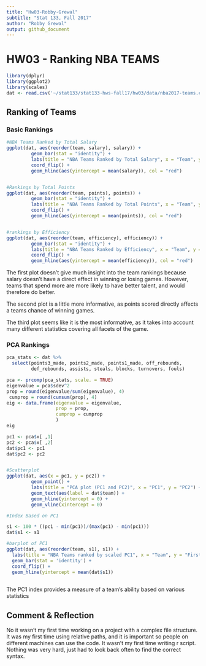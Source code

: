 ```yaml
---
title: "Hw03-Robby-Grewal"
subtitle: "Stat 133, Fall 2017"
author: "Robby Grewal"
output: github_document
---
```



# HW03 - Ranking NBA TEAMS

```r
library(dplyr)
library(ggplot2)
library(scales)
dat <- read.csv('~/stat133/stat133-hws-fall17/hw03/data/nba2017-teams.csv')
```

## Ranking of Teams

### Basic Rankings
 
```r
#NBA Teams Ranked by Total Salary
ggplot(dat, aes(reorder(team, salary), salary)) +
         geom_bar(stat = "identity") +
         labs(title = "NBA Teams Ranked by Total Salary", x = "Team", y = "Salary (in millions)") +
         coord_flip() +
         geom_hline(aes(yintercept = mean(salary)), col = "red")


#Rankings by Total Points
ggplot(dat, aes(reorder(team, points), points)) +
         geom_bar(stat = "identity") +
         labs(title = "NBA Teams Ranked by Total Points", x = "Team", y = "Points") +
         coord_flip() +
         geom_hline(aes(yintercept = mean(points)), col = "red")


#rankings by Efficiency
ggplot(dat, aes(reorder(team, efficiency), efficiency)) +
         geom_bar(stat = "identity") +
         labs(title = "NBA Teams Ranked by Efficiency", x = "Team", y = "EFF") +
         coord_flip() +
         geom_hline(aes(yintercept = mean(efficiency)), col = "red")
```

The first plot doesn't give much insight into the team rankings because salary doesn't have a direct effect in winning or losing games. However, teams that spend more are more likely to have better talent, and would therefore do better.

The second plot is a little more informative, as points scored directly affects a teams chance of winning games. 

The third plot seems like it is the most informative, as it takes into account many different statistics covering all facets of the game.

### PCA Rankings

```r
pca_stats <- dat %>% 
  select(points3_made, points2_made, points1_made, off_rebounds, 
         def_rebounds, assists, steals, blocks, turnovers, fouls)

pca <- prcomp(pca_stats, scale. = TRUE)
eigenvalue = pca$sdev^2
prop = round(eigenvalue/sum(eigenvalue), 4)
 cumprop = round(cumsum(prop), 4)
eig <- data.frame(eigenvalue = eigenvalue, 
                  prop = prop,
                  cumprop = cumprop
                  )
eig

pc1 <- pca$x[ ,1]
pc2 <- pca$x[ ,2]
dat$pc1 <- pc1
dat$pc2 <- pc2


#Scatterplot
ggplot(dat, aes(x = pc1, y = pc2)) +
         geom_point() +
         labs(title = "PCA plot (PC1 and PC2)", x = "PC1", y = "PC2") +
         geom_text(aes(label = dat$team)) +
         geom_hline(yintercept = 0) +
         geom_vline(xintercept = 0)

#Index Based on PC1

s1 <- 100 * ((pc1 - min(pc1))/(max(pc1) - min(pc1)))
dat$s1 <- s1

#barplot of PC1
ggplot(dat, aes(reorder(team, s1), s1)) +
  labs(title = "NBA Teams ranked by scaled PC1", x = "Team", y = "First PC (scaled from 0 to 100") +
  geom_bar(stat = 'identity') +
  coord_flip() +
  geom_hline(yintercept = mean(dat$s1))
  


```

The PC1 index provides a measure of a team's ability based on various statistics

## Comment & Reflection

No it wasn't my first time working on a project with a complex file structure. It was my first time using relative paths, and it is important so people on different machines can use the code. It wasn't my first time writing r script. Nothing was very hard, just had to look back often to find the correct syntax. 








